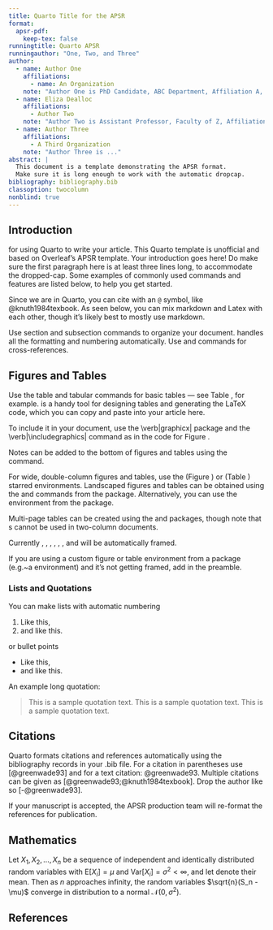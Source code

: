```yaml
---
title: Quarto Title for the APSR
format:
  apsr-pdf:
    keep-tex: false  
runningtitle: Quarto APSR
runningauthor: "One, Two, and Three"
author:
  - name: Author One
    affiliations:
      - name: An Organization
    note: "Author One is PhD Candidate, ABC Department, Affiliation A, 12345 NY. (a.1@example.edu)"
  - name: Eliza Dealloc
    affiliations:
      - Author Two
    note: "Author Two is Assistant Professor, Faculty of Z, Affiliation B, 42813. Corresponding Author (a.2@acme.edu) Additional notes about Author Two."
  - name: Author Three
    affiliations:
      - A Third Organization
    note: "Author Three is ..."
abstract: |
  This document is a template demonstrating the APSR format.
  Make sure it is long enough to work with the automatic dropcap.
bibliography: bibliography.bib
classoption: twocolumn
nonblind: true
---
```


## Introduction {#sec-intro}

\dropcap{Thanks} for using Quarto to write your article. This Quarto template is unofficial and based on Overleaf's APSR template. Your introduction goes here! Do make sure the first paragraph here is at least three lines long, to accommodate the dropped-cap. Some examples of commonly used commands and features are listed below, to help you get started.

Since we are in Quarto, you can cite with an `@` symbol, like @knuth1984texbook. As seen below, you can mix markdown and Latex with each other, though it's likely best to mostly use markdown.

```{=tex}
\section{Some \LaTeX{} Examples}
\label{sec:examples}
```
Use section and subsection commands to organize your document. \LaTeX{} handles all the formatting and numbering automatically. Use \verb|\ref| and \verb|\label| commands for cross-references.

## Figures and Tables

Use the table and tabular commands for basic tables --- see Table \ref{tab-widgets}, for example. \href{http://tablesgenerator.com}{TablesGenerator.com} is a handy tool for designing tables and generating the LaTeX code, which you can copy and paste into your article here.

```{=tex}
\begin{table}[hbt!]
\caption{An example table}
\label{tab-widgets}
\centering
\begin{tabular}{lr}
Item & Quantity \\\midrule
Widgets & 42 \\
Gadgets & 13
\end{tabular}
\floatnote{This is a note for this table.}
\end{table}
```


To include it in your document, use the \verb\|graphicx\| package and the \verb\|\\includegraphics\| command as in the code for Figure \ref{fig:view}.

```{=tex}
\begin{figure}[hbt!]
\includegraphics[width=\linewidth]{example-image}
\caption{A figure example.}
\label{fig:view}

\floatnote{This is a note for this figure.}
\end{figure}
```
Notes can be added to the bottom of figures and tables using the \verb|\floatnote| command.

```{=tex}
\begin{table*}
\caption{Automobile Land Speed Records (GR 5-10).}
\label{tab-wide}

\begin{tabular}{l l l l r}
Speed (mph) & Driver          & Car                        & Engine    & Date     \\
\midrule
407.447     & Craig Breedlove & Spirit of America          & GE J47    & 8/5/63   \\
413.199     & Tom Green       & Wingfoot Express           & WE J46    & 10/2/64  \\
434.22      & Art Arfons      & Green Monster              & GE J79    & 10/5/64  \\
468.719     & Craig Breedlove & Spirit of America          & GE J79    & 10/13/64 \\
526.277     & Craig Breedlove & Spirit of America          & GE J79    & 10/15/65 \\
536.712     & Art Arfons      & Green Monster              & GE J79    & 10/27/65 \\
555.127     & Craig Breedlove & Spirit of America, Sonic 1 & GE J79    & 11/2/65  \\
576.553     & Art Arfons      & Green Monster              & GE J79    & 11/7/65  \\
600.601     & Craig Breedlove & Spirit of America, Sonic 1 & GE J79    & 11/15/65 \\
622.407     & Gary Gabelich   & Blue Flame                 & Rocket    & 10/23/70 \\
633.468     & Richard Noble   & Thrust 2                   & RR RG 146 & 10/4/83  \\
763.035     & Andy Green      & Thrust SSC                 & RR Spey   & 10/15/97\\
\end{tabular}

\floatnote{\url{https://www.sedl.org/afterschool/toolkits/science/pdf/ast_sci_data_tables_sample.pdf}}

\end{table*}
```

For wide, double-column figures and tables, use the \verb|figure*| (Figure \ref{fig:wide}) or \verb|table*| (Table \ref{tab-wide}) starred environments. Landscaped figures and tables can be obtained using the \texttt{sidewaysfigure} and \texttt{sidewaysfigure} commands from the \texttt{rotating} package. Alternatively, you can use the \texttt{landscape} environment from the \texttt{pdflscape} package.

Multi-page tables can be created using the \texttt{longtable} and \texttt{supertabular} packages, though note that \texttt{longtable}s cannot be used in two-column documents.\footnote{This is an example footnote. \lipsum[1]}


Currently \texttt{table}, \texttt{table*}, \texttt{figure}, \texttt{figure*}, \texttt{longtable}, \texttt{supertabular}, \texttt{sidewaystable} and \texttt{sidewaysfigure} will be automatically framed.

If you are using a custom figure or table environment from a package (e.g.~a \texttt{MyFigure} environment) and it's not getting framed, add \verb|\makeframedenv{MyFigure}| in the preamble. 

### Lists and Quotations

You can make lists with automatic numbering \dots

1. Like this,
2. and like this.


\dots or bullet points \dots

- Like this,
- and like this.


An example long quotation:

> This is a sample quotation text. This is a sample quotation text. This is a sample quotation text.

## Citations

Quarto formats citations and references automatically using the bibliography records in your .bib file. For a citation in parentheses use [@greenwade93] and for a text citation: @greenwade93. Multiple citations can be given as [@greenwade93;@knuth1984texbook]. Drop the author like so [-@greenwade93].

If your manuscript is accepted, the APSR production team will re-format the references for publication. \emph{It is not necessary to format the reference list yourself to mirror the final published form.}

## Mathematics

Let $X_1, X_2, \ldots, X_n$ be a sequence of independent and identically distributed random variables with $\text{E}[X_i] = \mu$ and $\text{Var}[X_i] = \sigma^2 < \infty$, and let
\begin{equation}
\label{eq:CLT}
S_n = \frac{X_1 + X_2 + \cdots + X_n}{n}
      = \frac{1}{n}\sum_{i}^{n} X_i
\end{equation}
denote their mean. Then as $n$ approaches infinity, the random variables $\sqrt{n}(S_n - \mu)$ converge in distribution to a normal $\mathcal{N}(0, \sigma^2)$.

\begin{figure*}
\centering
\caption{A wide figure}\label{fig:wide}
\includegraphics[width=\linewidth]{example-image-16x9}
\end{figure*}


\input{tableex2}

\clearpage

## References
